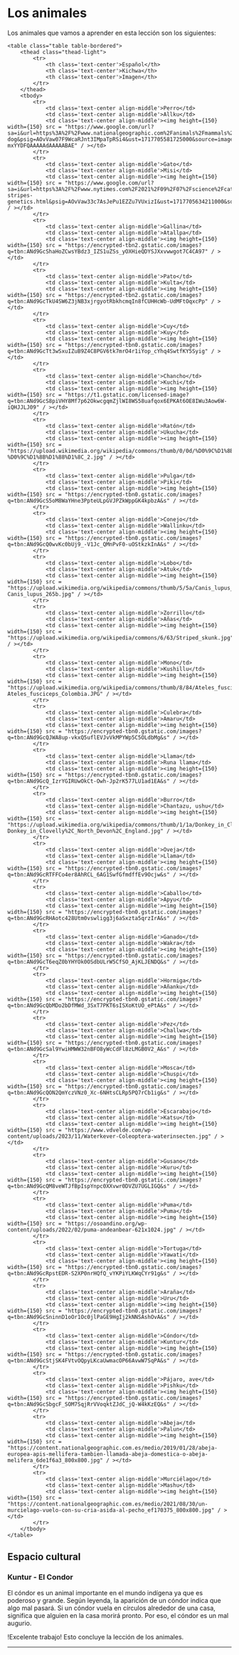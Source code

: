 
# Los animales
 
Los animales que vamos a aprender en esta lección son los siguientes:

    <table class="table table-bordered">
        <thead class="thead-light">
            <tr>
                <th class='text-center'>Español</th>
                <th class='text-center'>Kichwa</th>
                <th class='text-center'>Imagen</th>                
            </tr>
        </thead>
        <tbody>
            <tr>
                <td class='text-center align-middle'>Perro</td>
                <td class='text-center align-middle'>Allku</td>                
                <td class='text-center align-middle'><img height={150} width={150} src = "https://www.google.com/url?sa=i&url=https%3A%2F%2Fwww.nationalgeographic.com%2Fanimals%2Fmammals%2Ffacts%2Fdomestic-dog&psig=AOvVaw07F9WcaRJnt3IMpaTpRSi4&ust=1717705581725000&source=images&cd=vfe&opi=89978449&ved=0CBEQjRxqFwoTCKi4iN-mxYYDFQAAAAAdAAAAABAE" / ></td>
            </tr>
            <tr>
                <td class='text-center align-middle'>Gato</td>
                <td class='text-center align-middle'>Misi</td>                
                <td class='text-center align-middle'><img height={150} width={150} src = "https://www.google.com/url?sa=i&url=https%3A%2F%2Fwww.nytimes.com%2F2021%2F09%2F07%2Fscience%2Fcat-stripes-genetics.html&psig=AOvVaw33c7AsJePu1EZZu7VUxizI&ust=1717705634211000&source=images&cd=vfe&opi=89978449&ved=0CBEQjRxqFwoTCIDQ26umxYYDFQAAAAAdAAAAABAE" / ></td>
            </tr>
            <tr>
                <td class='text-center align-middle'>Gallina</td>
                <td class='text-center align-middle'>Atallpa</td>               
                <td class='text-center align-middle'><img height={150} width={150} src = "https://encrypted-tbn2.gstatic.com/images?q=tbn:ANd9GcShaHoZCwsYBdz3_IZS1uZSs_yOXHieQDYSJXxvwwgot7C4CA97" / ></td>
            </tr>
            <tr>
                <td class='text-center align-middle'>Pato</td>
                <td class='text-center align-middle'>Kulta</td>               
                <td class='text-center align-middle'><img height={150} width={150} src = "https://encrypted-tbn2.gstatic.com/images?q=tbn:ANd9GcTkU4SW6Z3jNB3xjrgyotRbkhcmqIn8fCUHHcWb-UdMFtOqxcPp" / ></td>
            </tr>
            <tr>
                <td class='text-center align-middle'>Cuy</td>
                <td class='text-center align-middle'>Kuy</td>                
                <td class='text-center align-middle'><img height={150} width={150} src = "https://encrypted-tbn0.gstatic.com/images?q=tbn:ANd9GcTt3wSxuIZuB9Z4C8PGV6tk7mrO4r1iYop_cYhq4SwtfKY5Syig" / ></td>
            </tr>
            <tr>
                <td class='text-center align-middle'>Chancho</td>
                <td class='text-center align-middle'>Kuchi</td>               
                <td class='text-center align-middle'><img height={150} width={150} src = "https://t1.gstatic.com/licensed-image?q=tbn:ANd9GcS8piVHY8Mf7p62OkwcgqmZjlWI8WS58uafqox6EPKAt6OE8IWu3Aow6W-iQHJJLJ09" / ></td>
            </tr>
            <tr>
                <td class='text-center align-middle'>Ratón</td>
                <td class='text-center align-middle'>Ukucha</td>                
                <td class='text-center align-middle'><img height={150} width={150} src = "https://upload.wikimedia.org/wikipedia/commons/thumb/0/0d/%D0%9C%D1%8B%D1%88%D1%8C_2.jpg/250px-%D0%9C%D1%8B%D1%88%D1%8C_2.jpg" / ></td>
            </tr>
            <tr>
                <td class='text-center align-middle'>Pulga</td>
                <td class='text-center align-middle'>Piki</td>                
                <td class='text-center align-middle'><img height={150} width={150} src = "https://encrypted-tbn0.gstatic.com/images?q=tbn:ANd9GcS5oM8WaYHne3PpteULpGVJPZkWppGK4kpbzA&s" / ></td>
            </tr>
            <tr>
                <td class='text-center align-middle'>Conejo</td>
                <td class='text-center align-middle'>Wallinku</td>                
                <td class='text-center align-middle'><img height={150} width={150} src = "https://encrypted-tbn0.gstatic.com/images?q=tbn:ANd9GcQ0wvKc0bUj9_-V1Jc_QMnPvF0-uOStkzkInA&s" / ></td>
            </tr>
            <tr>
                <td class='text-center align-middle'>Lobo</td>
                <td class='text-center align-middle'>Atuk</td>                
                <td class='text-center align-middle'><img height={150} width={150} src = "https://upload.wikimedia.org/wikipedia/commons/thumb/5/5a/Canis_lupus_265b.jpg/800px-Canis_lupus_265b.jpg" / ></td>
            </tr>
            <tr>
                <td class='text-center align-middle'>Zorrillo</td>
                <td class='text-center align-middle'>Añas</td>                
                <td class='text-center align-middle'><img height={150} width={150} src = "https://upload.wikimedia.org/wikipedia/commons/6/63/Striped_skunk.jpg" / ></td>
            </tr>
            <tr>
                <td class='text-center align-middle'>Mono</td>
                <td class='text-center align-middle'>Kushillu</td>                
                <td class='text-center align-middle'><img height={150} width={150} src = "https://upload.wikimedia.org/wikipedia/commons/thumb/8/84/Ateles_fusciceps_Colombia.JPG/1200px-Ateles_fusciceps_Colombia.JPG" / ></td>
            </tr>
            <tr>
                <td class='text-center align-middle'>Culebra</td>
                <td class='text-center align-middle'>Amaru</td>                
                <td class='text-center align-middle'><img height={150} width={150} src = "https://encrypted-tbn0.gstatic.com/images?q=tbn:ANd9GcQJWA8up-vkxQ5uflEVJvVkMPYWp5C5OLdbMg&s" / ></td>
            </tr>
            <tr>
                <td class='text-center align-middle'>Llama</td>
                <td class='text-center align-middle'>Runa llama</td>            
                <td class='text-center align-middle'><img height={150} width={150} src = "https://encrypted-tbn0.gstatic.com/images?q=tbn:ANd9GcQ_IzrYGIRUwOkCt-Owh-Jp2rK577LU1ad1EA&s" / ></td>
            </tr>
            <tr>
                <td class='text-center align-middle'>Burro</td>
                <td class='text-center align-middle'>Chantazu, ushu</td>           
                <td class='text-center align-middle'><img height={150} width={150} src = "https://upload.wikimedia.org/wikipedia/commons/thumb/1/1a/Donkey_in_Clovelly%2C_North_Devon%2C_England.jpg/250px-Donkey_in_Clovelly%2C_North_Devon%2C_England.jpg" / ></td>
            </tr>
            <tr>
                <td class='text-center align-middle'>Oveja</td>
                <td class='text-center align-middle'>Llama</td>                
                <td class='text-center align-middle'><img height={150} width={150} src = "https://encrypted-tbn0.gstatic.com/images?q=tbn:ANd9GcRTFFCo4er8AhRCL_6AG1SwfGfmdffEv9Ocjw&s" / ></td>
            </tr>
            <tr>
                <td class='text-center align-middle'>Caballo</td>
                <td class='text-center align-middle'>Apyu</td>                
                <td class='text-center align-middle'><img height={150} width={150} src = "https://encrypted-tbn0.gstatic.com/images?q=tbn:ANd9GcRHAotc428Utm0vswligg3j6aSxzta5qrzIrA&s" / ></td>
            </tr>
            <tr>
                <td class='text-center align-middle'>Ganado</td>
                <td class='text-center align-middle'>Wakra</td>                
                <td class='text-center align-middle'><img height={150} width={150} src = "https://encrypted-tbn0.gstatic.com/images?q=tbn:ANd9GcT6eqZ0bYHYOk0OSdbULrW5CfSO_AjKLJENDQ&s" / ></td>
            </tr>
            <tr>
                <td class='text-center align-middle'>Hormiga</td>
                <td class='text-center align-middle'>Añanku</td>               
                <td class='text-center align-middle'><img height={150} width={150} src = "https://encrypted-tbn0.gstatic.com/images?q=tbn:ANd9GcQbMDo2bDfMWd_3SxT7PKT6sISXoKtUO_ePtA&s" / ></td>
            </tr>
            <tr>
                <td class='text-center align-middle'>Pez</td>
                <td class='text-center align-middle'>Challwa</td>                
                <td class='text-center align-middle'><img height={150} width={150} src = "https://encrypted-tbn0.gstatic.com/images?q=tbn:ANd9GcSal9YwiHMWW32nBFO8yWcCdFl8zLMGB0V2_A&s" / ></td>
            </tr>
            <tr>
                <td class='text-center align-middle'>Mosca</td>
                <td class='text-center align-middle'>Chuspi</td>                
                <td class='text-center align-middle'><img height={150} width={150} src = "https://encrypted-tbn0.gstatic.com/images?q=tbn:ANd9GcQON2QmYczVNz0_Xc-6NHtsCLRp5PQ7rCb1ig&s" / ></td>
            </tr>
            <tr>
                <td class='text-center align-middle'>Escarabajo</td>
                <td class='text-center align-middle'>Katsu</td>                
                <td class='text-center align-middle'><img height={150} width={150} src = "https://www.vdvelde.com/wp-content/uploads/2023/11/Waterkever-Coleoptera-waterinsecten.jpg" / ></td>
            </tr>
            <tr>
                <td class='text-center align-middle'>Gusano</td>
                <td class='text-center align-middle'>Kuru</td>                
                <td class='text-center align-middle'><img height={150} width={150} src = "https://encrypted-tbn0.gstatic.com/images?q=tbn:ANd9GcQM8veWTJfBpIspYnpc0XXvwr0DVZU7UGLIGQ&s" / ></td>
            </tr>
            <tr>
                <td class='text-center align-middle'>Puma</td>
                <td class='text-center align-middle'>Puma</td>                
                <td class='text-center align-middle'><img height={150} width={150} src = "https://osoandino.org/wp-content/uploads/2022/02/puma-andeanbear-621x1024.jpg" / ></td>
            </tr>
            <tr>
                <td class='text-center align-middle'>Tortuga</td>
                <td class='text-center align-middle'>Yawati</td>                
                <td class='text-center align-middle'><img height={150} width={150} src = "https://encrypted-tbn0.gstatic.com/images?q=tbn:ANd9GcRpstEDR-S2XP0nrHQfQ_vYKPiYLKWqCYr91g&s" / ></td>
            </tr>
            <tr>
                <td class='text-center align-middle'>Araña</td>
                <td class='text-center align-middle'>Uru</td>                
                <td class='text-center align-middle'><img height={150} width={150} src = "https://encrypted-tbn0.gstatic.com/images?q=tbn:ANd9GcSninnD1oOr1Oc0jlPaGE9HgIj2kNNSAshOvA&s" / ></td>
            </tr>
            <tr>
                <td class='text-center align-middle'>Cóndor</td>
                <td class='text-center align-middle'>Kuntur</td>                
                <td class='text-center align-middle'><img height={150} width={150} src = "https://encrypted-tbn0.gstatic.com/images?q=tbn:ANd9GcStjSK4FVtvOQpyLKcaUwmacOP66AvwW7SqPA&s" / ></td>
            </tr>
            <tr>
                <td class='text-center align-middle'>Pájaro, ave</td>
                <td class='text-center align-middle'>Pishku</td>                
                <td class='text-center align-middle'><img height={150} width={150} src = "https://encrypted-tbn0.gstatic.com/images?q=tbn:ANd9GcSbgcF_SOM7SqjRrVVoqktZJdC_jQ-W4kKzEQ&s" / ></td>
            </tr>
            <tr>
                <td class='text-center align-middle'>Abeja</td>
                <td class='text-center align-middle'>Palun</td>                
                <td class='text-center align-middle'><img height={150} width={150} src = "https://content.nationalgeographic.com.es/medio/2019/01/28/abeja-europea-apis-mellifera-tambien-llamada-abeja-domestica-o-abeja-melifera_6de1f6a3_800x800.jpg" / ></td>
            </tr>
            <tr>
                <td class='text-center align-middle'>Murciélago</td>
                <td class='text-center align-middle'>Mashu</td>                
                <td class='text-center align-middle'><img height={150} width={150} src = "https://content.nationalgeographic.com.es/medio/2021/08/30/un-murcielago-vuelo-con-su-cria-asida-al-pecho_ef170375_800x800.jpg" / ></td>
            </tr>          
        </tbody>
    </table>

## Espacio cultural

### Kuntur - El Condor 

El cóndor es un animal importante en el mundo indígena ya que es poderoso y grande. Según leyenda, la aparición de un cóndor indica que algo mal pasará. Si un cóndor vuela en círculos alrededor de una casa, significa que alguien en la casa morirá pronto. Por eso, el cóndor es un mal augurio.

!Excelente trabajo! Esto concluye la lección de los animales.

<hr />
<MiniTestForm lecture="animals" />